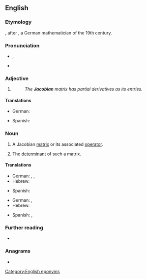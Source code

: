 ==English==

===Etymology===
{{suffix|en|Jacobi|an}}, after {{w|Carl Gustav Jacob Jacobi}}, a German mathematician of the 19th century.

===Pronunciation===
* {{enPR|yä-kõ'-bi-un}}, {{IPA|en|/jɑːˈkəʊ.bi.ən/}}
* {{IPA|en|/dʒəˈkoʊ.bi.ən/}}

===Adjective===
{{en-adj|-}}

# {{non-gloss definition|Used to specify certain [[mathematical]] [[object]]s named in honour of [[w:Carl Gustav Jacob Jacobi|C.&nbsp;G.&nbsp;J. Jacobi]].}}
#: ''The '''Jacobian''' matrix has partial derivatives as its entries.''

====Translations====
{{trans-top|in honor of Jacobi}}
* German: {{t|de|Jacobi-}}
{{trans-mid}}
* Spanish: {{t|es|jacobiano}}
{{trans-bottom}}

===Noun===
{{en-noun}}

# {{lb|en|calculus}} A Jacobian [[matrix]] or its associated [[operator]].
# {{lb|en|calculus}} The [[determinant]] of such a matrix.

====Translations====
{{trans-top|Jacobian matrix}}
* German: {{t|de|Jacobi-Matrix|f}}, {{t|de|Funktionalmatrix|f}}, {{t|de|Ableitungsmatrix|f}}
* Hebrew: {{t|he|מטריצת יעקובי|f|tr=matrítzat ya'akóbi}}
{{trans-mid}}
* Spanish: {{t|es|matriz jacobiana|f|alt=matriz jacobiana}}
{{trans-bottom}}

{{trans-top|the determinant of the Jacobian matrix}}
* German: {{t|de|Jacobi-Determinante|f}}, {{t|de|Funktionaldeterminante|f}}
* Hebrew: {{t|he|יעקוביאן|m|tr=ya'akobián}}
{{trans-mid}}
* Spanish: {{t|es|determinante jacobiano|m|alt=determinante jacobiano}}, {{t|es|jacobiano|m|alt=jacobiano}}
{{trans-bottom}}

===Further reading===
* {{pedialite}}

===Anagrams===
* {{anagrams|en|a=aabcijno|Bajocian}}

[[Category:English eponyms]]